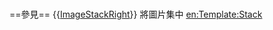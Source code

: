 <noinclude>{{缺乏使用說明}}</noinclude>
<div style="display: table-row; width:auto; float:right"><div style="display: table-cell; width:auto; height:auto; vertical-align: top;">{{Template:{{{1}}}}}</div><div style="display: table-cell; width:auto; height:auto; vertical-align: top;">{{Template:{{{2}}}}}</div></div><noinclude>
<br style="clear:both">
==參見==
{{[[Template:ImageStackRight|ImageStackRight]]}} 將圖片集中
[[Category:格式模板|{{PAGENAME}}]]
[[en:Template:Stack]]
</noinclude>